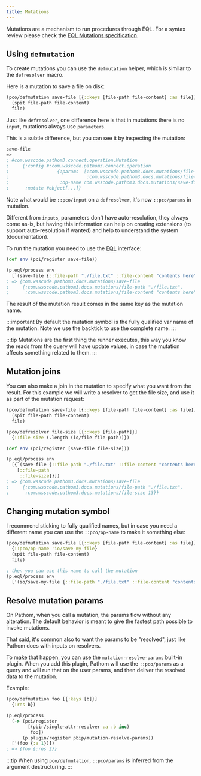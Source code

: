 ```yaml
---
title: Mutations
---
```


Mutations are a mechanism to run procedures through EQL. For a syntax review please
check the [EQL Mutations specification](https://edn-query-language.org/eql/1.0.0/specification.html#_mutations).

## Using `defmutation`

To create mutations you can use the `defmutation` helper, which is similar to the `defresolver` macro.

Here is a mutation to save a file on disk:

```clojure
(pco/defmutation save-file [{::keys [file-path file-content] :as file}]
  (spit file-path file-content)
  file)
```

Just like `defresolver`, one difference here is that in mutations there is no `input`,
mutations always use `parameters`.

This is a subtle difference, but you can see it by inspecting the mutation:

```clojure
save-file
=>
; #com.wsscode.pathom3.connect.operation.Mutation
;     {:config #:com.wsscode.pathom3.connect.operation
;                  {:params  [:com.wsscode.pathom3.docs.mutations/file-path
;                             :com.wsscode.pathom3.docs.mutations/file-content],
;                   :op-name com.wsscode.pathom3.docs.mutations/save-file},
;      :mutate #object[...]}
```

Note what would be `::pco/input` on a `defresolver`, it's now `::pco/params` in mutation.

Different from `inputs`, parameters don't have auto-resolution, they always come as-is,
but having this information can help on creating extensions (to support auto-resolution
if wanted) and help to understand the system (documentation).

To run the mutation you need to use the [EQL](eql.mdx) interface:

```clojure
(def env (pci/register save-file))

(p.eql/process env
  [`(save-file {::file-path "./file.txt" ::file-content "contents here"})])
; => {com.wsscode.pathom3.docs.mutations/save-file
;     {:com.wsscode.pathom3.docs.mutations/file-path "./file.txt",
;      :com.wsscode.pathom3.docs.mutations/file-content "contents here"}}
```

The result of the mutation result comes in the same key as the mutation name.

:::important
By default the mutation symbol is the fully qualified var name of the mutation. Note
we use the backtick to use the complete name.
:::

:::tip
Mutations are the first thing the runner executes, this way you know the reads from
the query will have update values, in case the mutation affects something related to
them.
:::

## Mutation joins

You can also make a join in the mutation to specify what you want from the result. For
this example we will write a resolver to get the file size, and use it as part of the
mutation request:

```clojure {5-6,8,11-13}
(pco/defmutation save-file [{::keys [file-path file-content] :as file}]
  (spit file-path file-content)
  file)

(pco/defresolver file-size [{::keys [file-path]}]
  {::file-size (.length (io/file file-path))})

(def env (pci/register [save-file file-size]))

(p.eql/process env
  [{`(save-file {::file-path "./file.txt" ::file-content "contents here"})
    [::file-path
     ::file-size]}])
; => {com.wsscode.pathom3.docs.mutations/save-file
;     {:com.wsscode.pathom3.docs.mutations/file-path "./file.txt",
;      :com.wsscode.pathom3.docs.mutations/file-size 13}}
```

## Changing mutation symbol

I recommend sticking to fully qualified names, but in case you need a different name
you can use the `::pco/op-name` to make it something else:

```clojure
(pco/defmutation save-file [{::keys [file-path file-content] :as file}]
  {::pco/op-name 'io/save-my-file}
  (spit file-path file-content)
  file)

; then you can use this name to call the mutation
(p.eql/process env
  ['(io/save-my-file {::file-path "./file.txt" ::file-content "contents here"})])
```

## Resolve mutation params

On Pathom, when you call a mutation, the params flow without any alteration. The default
behavior is meant to give the fastest path possible to invoke mutations.

That said, it's common also to want the params to be "resolved", just like Pathom does
with inputs on resolvers.

To make that happen, you can use the `mutation-resolve-params` built-in plugin. When
you add this plugin, Pathom will use the `::pco/params` as a query and will run that
on the user params, and then deliver the resolved data to the mutation.

Example:

```clojure
(pco/defmutation foo [{:keys [b]}]
  {:res b})

(p.eql/process
  (-> (pci/register
        [(pbir/single-attr-resolver :a :b inc)
         foo])
      (p.plugin/register pbip/mutation-resolve-params))
  ['(foo {:a 1})])
; => {foo {:res 2}}
```

:::tip
When using `pco/defmutation`, `::pco/params` is inferred from the argument destructuring.
:::

